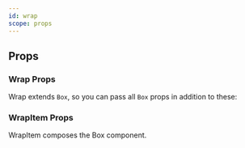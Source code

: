 ```yaml
---
id: wrap
scope: props
---
```


## Props

### Wrap Props

Wrap extends `Box`, so you can pass all `Box` props in addition to these:

<PropsTable of='Wrap' />

### WrapItem Props

WrapItem composes the Box component.
